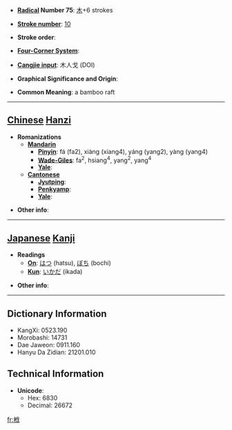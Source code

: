 * '''[[Wiktionary:Chinese radical index| Radical]] Number 75''': [[Wiktionary:Chinese radical index 木|木]]+6 strokes

* '''[[Wiktionary:Chinese total strokes index|Stroke number]]''': [[Wiktionary:Chinese total strokes index 10|10]]

* '''Stroke order''': 

* '''[[Wiktionary:Chinese four corner index|Four-Corner System]]''': 

* '''[[Wiktionary:Chinese Cangjie index|Cangjie input]]''': 木人戈 (DOI)

* '''Graphical Significance and Origin''': 

* '''Common Meaning''': a bamboo raft

----

== [[Chinese]] [[Hanzi]] ==

* '''Romanizations'''
** '''[[Mandarin]]'''
*** '''[[Pinyin]]''': fá (fa2), xiàng (xiang4), yáng (yang2), yàng (yang4)
*** '''[[Wade-Giles]]''': fa<sup>2</sup>, hsiang<sup>4</sup>, yang<sup>2</sup>, yang<sup>4</sup>
*** '''[[Yale]]''': 
** '''[[Cantonese]]'''
*** '''[[Jyutping]]''':
*** '''[[Penkyamp]]''': 
*** '''[[Yale]]''': 

* '''Other info''': 

----

== [[Japanese]] [[Kanji]] ==

* '''Readings'''
** '''[[On]]''': [[はつ]] (hatsu), [[ぼち]] (bochi)
** '''[[Kun]]''': [[いかだ]] (ikada)

* '''Other info''':  

----

== Dictionary Information ==

* KangXi: 0523.190
* Morobashi: 14731
* Dae Jaweon: 0911.160
* Hanyu Da Zidian: 21201.010

== Technical Information ==

* '''Unicode''':
** Hex: 6830
** Decimal: 26672

[[fr:栰]]